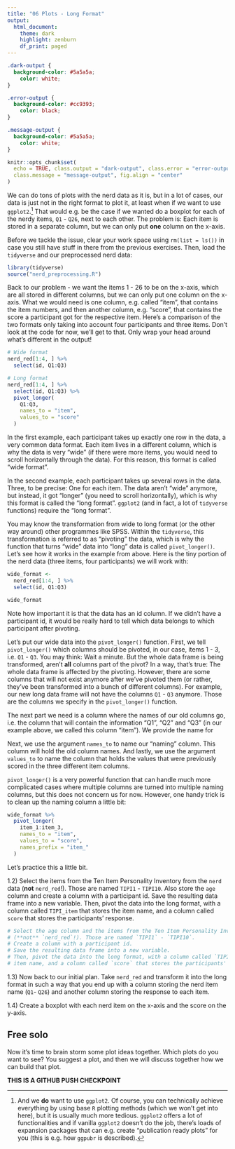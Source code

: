 ```yaml
---
title: "06 Plots - Long Format"
output: 
  html_document:
    theme: dark
    highlight: zenburn
    df_print: paged
---
```


```css
.dark-output {
  background-color: #5a5a5a;
    color: white;
}

.error-output {
  background-color: #cc9393;
    color: black;
}

.message-output {
  background-color: #5a5a5a;
    color: white;
}
```

```r
knitr::opts_chunk$set(
  echo = TRUE, class.output = "dark-output", class.error = "error-output",
  class.message = "message-output", fig.align = "center"
)
```

We can do tons of plots with the nerd data as it is, but in a lot of cases, our data is just not in the right format to plot it, at least when if we want to use `ggplot2`.[^we_want_ggplot]
That would e.g. be the case if we wanted do a boxplot for each of the nerdy items, `Q1` - `Q26`, next to each other.
The problem is: Each item is stored in a separate column, but we can only put **one** column on the x-axis.

[^we_want_ggplot]: And we **do** want to use `ggplot2`. Of course, you can technically achieve everything by using base `R` plotting methods (which we won't get into here), but it is usually much more tedious. `ggplot2` offers a lot of functionalities and if vanilla `ggplot2` doesn't do the job, there's loads of expansion packages that can e.g. create "publication ready plots" for you (this is e.g. how `ggpubr` is described).

Before we tackle the issue, clear your work space using `rm(list = ls())` in case you still have stuff in there from the previous exercises.
Then, load the `tidyverse` and our preprocessed nerd data:

```r
library(tidyverse)
source("nerd_preprocessing.R")
```

Back to our problem - we want the items 1 - 26 to be on the x-axis, which are all stored in different columns, but we can only put one column on the x-axis.
What we would need is one column, e.g. called "item", that contains the item numbers, and then another column, e.g. "score", that contains the score a participant got for the respective item.
Here's a comparison of the two formats only taking into account four participants and three items.
Don't look at the code for now, we'll get to that.
Only wrap your head around what's different in the output!

```r
# Wide format
nerd_red[1:4, ] %>% 
  select(id, Q1:Q3)
```

```r
# Long format
nerd_red[1:4, ] %>% 
  select(id, Q1:Q3) %>%
  pivot_longer(
    Q1:Q3,
    names_to = "item",
    values_to = "score"
  )
```

In the first example, each participant takes up exactly one row in the data, a very common data format.
Each item lives in a different column, which is why the data is very "wide" (if there were more items, you would need to scroll horizontally through the data).
For this reason, this format is called "wide format".

In the second example, each participant takes up several rows in the data.
Three, to be precise: One for each item.
The data aren't "wide" anymore, but instead, it got "longer" (you need to scroll horizontally), which is why this format is called the "long format".
`ggplot2` (and in fact, a lot of `tidyverse` functions) require the "long format".

You may know the transformation from wide to long format (or the other way around) other programmes like SPSS.
Within the `tidyverse`, this transformation is referred to as "pivoting" the data, which is why the function that turns "wide" data into "long" data is called `pivot_longer()`.
Let's see how it works in the example from above.
Here is the tiny portion of the nerd data (three items, four participants) we will work with:

```r
wide_format <- 
  nerd_red[1:4, ] %>% 
  select(id, Q1:Q3)

wide_format
```

Note how important it is that the data has an id column.
If we didn't have a participant id, it would be really hard to tell which data belongs to which participant after pivoting.

Let's put our wide data into the `pivot_longer()` function.
First, we tell `pivot_longer()` which columns should be pivoted, in our case, items 1 - 3, i.e. `Q1` - `Q3`.
You may think: Wait a minute. But the whole data frame is being transformed, aren't **all** columns part of the pivot?
In a way, that's true: The whole data frame is affected by the pivoting.
However, there are some columns that will not exist anymore after we've pivoted them (or rather, they've been transformed into a bunch of different columns).
For example, our new long data frame will not have the columns `Q1` - `Q3` anymore.
Those are the columns we specify in the `pivot_longer()` function.

The next part we need is a column where the names of our old columns go, i.e. the column that will contain the information "Q1", "Q2" and "Q3" (in our example above, we called this column "item").
We provide the name for

Next, we use the argument `names_to` to name our "naming" column.
This column will hold the old column names.
And lastly, we use the argument `values_to` to name the column that holds the values that were previously scored in the three different item columns.

`pivot_longer()` is a very powerful function that can handle much more complicated cases where multiple columns are turned into multiple naming columns, but this does not concern us for now.
However, one handy trick is to clean up the naming column a little bit:

```r
wide_format %>% 
  pivot_longer(
    item_1:item_3,
    names_to = "item",
    values_to = "score",
    names_prefix = "item_"
  )
```

Let's practice this a little bit.

1.2) Select the items from the Ten Item Personality Inventory from the `nerd` data (**not** `nerd_red`!). Those are named `TIPI1` - `TIPI10`. Also store the `age` column and create a column with a participant id. Save the resulting data frame into a new variable. Then, pivot the data into the long format, with a column called `TIPI_item` that stores the item name, and a column called `score` that stores the participants' response.

```r
# Select the age column and the items from the Ten Item Personality Inventory from the `nerd` data 
# (**not** `nerd_red`!). Those are named `TIPI1` - `TIPI10`.
# Create a column with a participant id.
# Save the resulting data frame into a new variable.
# Then, pivot the data into the long format, with a column called `TIPI_item` that stores the 
# item name, and a column called `score` that stores the participants' response.
```

1.3) Now back to our initial plan. Take `nerd_red` and transform it into the long format in such a way that you end up with a column storing the nerd item name (`Q1`- `Q26`) and another column storing the response to each item.

1.4) Create a boxplot with each nerd item on the x-axis and the score on the y-axis.

## Free solo

Now it's time to brain storm some plot ideas together.
Which plots do you want to see?
You suggest a plot, and then we will discuss together how we can build that plot.

**THIS IS A GITHUB PUSH CHECKPOINT**
